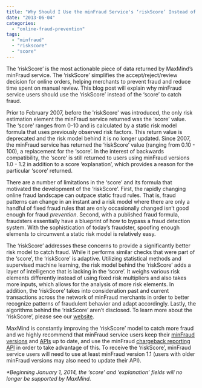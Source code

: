 ```yaml
---
title: "Why Should I Use the minFraud Service's ‘riskScore’ Instead of ‘score’?"
date: "2013-06-04"
categories: 
  - "online-fraud-prevention"
tags: 
  - "minfraud"
  - "riskscore"
  - "score"
---
```


The ‘riskScore’ is the most actionable piece of data returned by MaxMind’s minFraud service. The ‘riskScore’ simplifies the accept/reject/review decision for online orders, helping merchants to prevent fraud and reduce time spent on manual review. This blog post will explain why minFraud service users should use the ‘riskScore’ instead of the ‘score’ to catch fraud.

Prior to February 2007, before the 'riskScore' was introduced, the only risk estimation element the minFraud service returned was the ‘score’ value. The ‘score’ ranges from 0-10 and is calculated by a static risk model formula that uses previously observed risk factors. This return value is deprecated and the risk model behind it is no longer updated. Since 2007, the minFraud service has returned the ‘riskScore’ value (ranging from 0.10 - 100), a replacement for the ‘score’. In the interest of backwards compatibility, the ‘score’ is still returned to users using minFraud versions 1.0 - 1.2 in addition to a score ‘explanation’, which provides a reason for the particular ‘score’ returned.

There are a number of limitations in the ‘score’ and its formula that motivated the development of the ‘riskScore’. First, the rapidly changing online fraud landscape can outpace static fraud rules. That is, fraud patterns can change in an instant and a risk model where there are only a handful of fixed fraud rules that are only occasionally changed isn’t good enough for fraud _prevention_. Second, with a published fraud formula, fraudsters essentially have a blueprint of how to bypass a fraud detection system. With the sophistication of today’s fraudster, spoofing enough elements to circumvent a static risk model is relatively easy.

The ‘riskScore’ addresses these concerns to provide a significantly better risk model to catch fraud. While it performs similar checks that were part of the ‘score’, the ‘riskScore’ is adaptive. Utilizing statistical methods and supervised machine learning, the risk model behind the ‘riskScore’ adds a layer of intelligence that is lacking in the ‘score’. It weighs various risk elements differently instead of using fixed risk multipliers and also takes more inputs, which allows for the analysis of more risk elements. In addition, the ‘riskScore’ takes into consideration past and current transactions across the network of minFraud merchants in order to better recognize patterns of fraudulent behavior and adapt accordingly. Lastly, the algorithms behind the ‘riskScore’ aren’t disclosed. To learn more about the ‘riskScore’, please see our [website](https://www.maxmind.com/en/riskscore).

MaxMind is constantly improving the ‘riskScore’ model to catch more fraud and we highly recommend that minFraud service users keep their [minFraud versions](https://www.maxmind.com/en/minfraud_version) and [APIs](https://dev.maxmind.com/minfraud/#Client_APIs-1) up to date, and use the minFraud [chargeback reporting API](https://dev.maxmind.com/minfraud/chargeback) in order to take advantage of this. To receive the ‘riskScore’, minFraud service users will need to use at least minFraud version 1.1 (users with older minFraud versions may also need to update their API).

_\*Beginning January 1, 2014, the ‘score’ and ‘explanation’ fields will no longer be supported by MaxMind._
